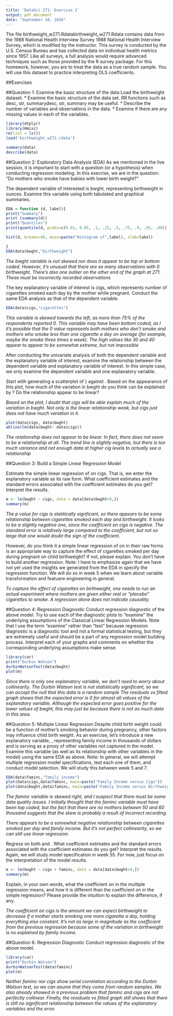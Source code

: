 ```yaml
---
title: 'DataSci 271: Exercise 1'
output: pdf_document
date: "September 18, 2016"
---
```



The file birthweight_w271.Rdatabirthweight_w271.Rdata contains data from the 1988 National Health Interview Survey 1988 National Health Interview Survey, which is modified by the instructor. This survey is conducted by the U.S. Census Bureau and has collected data on individual health metrics since 1957. Like all surveys, a full analysis would require advanced techniques such as those provided by the R survey package. For this homework, however, you are to treat the data as a true random sample. You will use this dataset to practice interpreting OLS coefficients.

##Exercises

##Question 1: Examine the basic structure of the data
Load the birthweight dataset. * Examine the basic structure of the data set. RR functions such as desc, str, summarydesc, str, summary may be useful. * Describe the number of variables and observations in the data. * Examine if there are any missing values in each of the variables.

```r
library(dtplyr)
library(Hmisc)
rm(list = ls())
load('birthweight_w271.rdata')

```

```r
summary(data)
describe(data)
```

##Question 2: Exploratory Data Analysis (EDA)
As we mentioned in the live session, it is important to start with a question (or a hypothesis) when conducting regression modeling. In this execrise, we are in the question: "Do mothers who smoke have babies with lower birth weight?"

The dependent variable of interested is bwght, representing birthweight in ounces. Examine this variable using both tabulated and graphical summaries.

\begin{enumerate}
  \item Summarize the variable \textit{bwght}: $summary(data\$bwght)$
  \item You may also use the quantile function: $quantile(data\$bwght)$. List the following quantiles: 1\%, 5\%, 10\%, 25\%, 50\%, 75\%, 90\%, 95\%, 99\%
  \item Plot the histogram of \textit{bwght} and comment on the shape of its distribution. Try different bin sizes and comment how it affects the shape of the histogram. Remember to label the graph clearly. You will also need a title for the graph.
  \item This is a more open-ended question: Have you noticed anything "strange" with the \textit{bwght} variable and the shape of histogram this variable? If so, please elaborate on your observations and investigate any issues you have identified.
   \item Is the variable skewed?
 \item Does the variable have extreme values or values that seem unreasonable?
  \item Does the variable appear to be top- or bottom-coded?
\end{enumerate}
```r
EDA = function (d, label){
print("Summary")
print (summary(d))
print("Quantiles")
print(quantile(d, probs=c(0.01, 0.05, .1, .25, .5, .75, .9, .95, .99)))

hist(d, breaks=40, main=paste("Histogram of",label), xlab=label)

}
EDA(data$bwght,"birthweight")
```

*The bwght variable is not skewed nor does it appear to be top or bottom coded.  However, it's unusual that there are so many observations with 0 birthweight.  There's also one outlier on the other end of the graph at 271.  These must be incorrectly recorded observations*
 
 
The key explanatory variable of interest is cigs, which represents number of cigarettes smoked each day by the mother while pregnant. Conduct the same EDA analysis as that of the dependent variable.

```r
EDA(data$cigs,"cigarettes")


```

*This variable is skewed towards the left, as more than 75% of the respondents reported 0.  This variable may have been bottom coded, as I it's possible that the 0 value represents both mothers who don't smoke and mothers who smoke less than one cigarette a day on average (for example, maybe the smoke three times a week).  The high values like 30 and 40 appear to appear to be somewhat extreme, but not impossible*

After conducting the univariate analysis of both the dependent variable and the explanatory variable of interest, examine the relationship between the dependent variable and explanatory variable of interest. In this simple case, we only examine the dependent variable and one explanatory variable. 

Start with generating a scatterplot of \textit{bwght}} against \textit{cigs}. Based on the appearance of this plot, how much of the variation in bwght do you think can be explained by \textit{cigs}? Do the relationship appear to be linear?

*Based on the plot, I doubt that cigs will be able explain much of the variation in bwght.  Not only is the linear relationship weak, but cigs just does not have much variation in it.*

```r

plot(data$cigs, data$bwght)
abline(lm(data$bwght~ data$cigs))
```

*The relationship does not appear to be linear.  In fact, there does not seem to be a relationship at all.  The trend line is slightly negative, but there is too much variance and not enough data at higher cig levels to actually see a relationship*

##Question 3: Build a Simple Linear Regression Model

Estimate the simple linear regression of \textit{\textit{bwght}} on cigs. That is, we enter the explanatory variable as its raw form. What coefficient estimates and the standard errors associated with the coefficient estimates do you get? Interpret the results.
```r
m <- lm(bwght ~ cigs, data = data[data$bwght>0,])
summary(m)
```

*The p value for cigs is statitically signficant, so there appears to be some relationship between cigarettes smoked each day and birthweight.  It looks to be a slightly negative one, since the coefficient on cigs is negative.  The standard error is relatively large compared to the coefficient, but not so large that one would doubt the sign of the coefficient.*

However, do you think it a simple linear regression of \textit{bwght} on \textit{cigs} in their raw forms is an appropriate way to capture the effect of cigarettes smoked per day during pregnant on child birthweight? If not, please explain. You don't have to build another regression. Note: I have to emphasize again that we have not yet used the insights we generated from the EDA in specify the regression function. We will do so in week 5 when we learn about variable transformation and featuere engineering in general.

*To capture the effect of cigarettes on birthweight, one needs to run an actual experiment where mothers are given either real or "placebo" cigarettes to smoke.  A regression alone does not indicate causality.*  


##Question 4: Regression Diagnostic
Conduct regression diagnostic of the above model. Try to use each of the diagnostic plots to "examine" the underlying assumptions of the Classical Linear Regression Models. Note that I use the term "examine" rather than "test" because regression diagnostic is a diagnostic tool and not a formal statistical testing, but they are extremely useful and should be a part of any regression model building process. Interpret each of your graphs and comments on whether the corresponding underlying assumptions make sense.

```r
library(car)
print("Durbin Watson")
durbinWatsonTest(data$bwght)
plot(m)
```

*Since there is only one explanatory variable, we don't need to worry about collinearity.*
*The Durbin Watson test is not statistically significant, so we can accept the null that this data is a random sample*
*The residuals vs fitted graph shows that the expected error is 0 for almost all values of the explanatory variable.  Although the expected error goes positive for the lower values of bwght, this may just be because there is not as much data in this area.*


##Question 5: Multiple Linear Regression
Despite child birth weight could be a function of mother's smoking behavior during pregnancy, other factors may influence child birth weight. As an exercise, let's introduce a new explanatory variable, \textit{faminc}, representing family income in thousands of dollars and is serving as a proxy of other variables not captured in the model. Examine this variable (as well as its relationship with other variables in the model) using the same EDA as above. Note: In general, we will attempt multiple regression model specifications, test each one of them, and conduct model selection. We will study this between week 5 and 7.

```r
EDA(data$faminc,"family income")
plot(data$cigs,data$faminc, main=paste("Family Income versus Cigs"))
plot(data$bwght,data$faminc, main=paste("Family Income versus Birthweight"))

```


*The faminc variable is skewed right, and I suspect that there must be some data quality issues.  I initially thought that the faminc variable must have been top coded, but the fact that there are no mothers between 50 and 60 thousand suggests that the skew is probably a result of incorrect recording.*

*There appears to be a somewhat negative relationship between cigarettes smoked per day and family income.  But it's not perfect collinearity, so we can still use linear regression.* 


Regress \textit{bwght} on both \textit{cigs} and \textit{faminc}. What coefficient estimates and the standard errors associated with the coefficient estimates do you get? Interpret the results. Again, we will study model specification in week 55. For now, just focus on the interpretation of the model results.

```r
m <- lm(bwght ~ cigs + faminc, data = data[data$bwght>0,])
summary(m)
```


Explain, in your own words, what the coefficient on \textit{cigs} in the multiple regression means, and how it is different than the coefficient on \textit{cigs} in the simple regression? Please provide the intuition to explain the difference, if any.

*The coefficient on cigs is the amount we can expect birthweight to decrease if a mother starts smoking one more cigarette a day, holding everything else constant.  It's not as large in magnitude as the coefficient from the previous regression because some of the variation in birthweight is no explained by family income.*

##Question 6: Regression Diagnostic
Conduct regression diagnostic of the above model.


```r
library(car)
print("Durbin Watson")
durbinWatsonTest(data$faminc)
plot(m)
```

*Neither faminc nor cigs show serial correlation according to the Durbin Watson test, so we can asume that they come from random samples.  We also already showed in a previous problem that faminc and cigs are not perfectly collinear.  Finally, the residuals vs fitted graph still shows that there is still no significant relationship between the values of the explanatory variables and the error.*